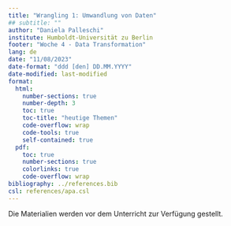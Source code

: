 ```yaml
---
title: "Wrangling 1: Umwandlung von Daten"
## subtitle: ""
author: "Daniela Palleschi"
institute: Humboldt-Universität zu Berlin
footer: "Woche 4 - Data Transformation"
lang: de
date: "11/08/2023"
date-format: "ddd [den] DD.MM.YYYY"
date-modified: last-modified
format:
  html:
    number-sections: true
    number-depth: 3
    toc: true
    toc-title: "heutige Themen"
    code-overflow: wrap
    code-tools: true
    self-contained: true
  pdf:
    toc: true
    number-sections: true
    colorlinks: true
    code-overflow: wrap
bibliography: ../references.bib
csl: references/apa.csl
---
```


Die Materialien werden vor dem Unterricht zur Verfügung gestellt.